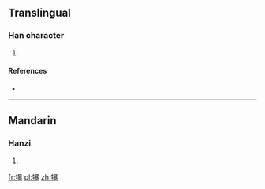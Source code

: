 ==Translingual==

===Han character===
{{Han char|rn=93|rad=牛|as=15|sn=19|four=2653<sub>2</sub>|canj=竹手日廿水 (HQATE)}}

# {{defn|Han|sort=牛15}}

====References====
* {{Han ref|kx=0705.040|dkj=20205|dj=1117.310|hdz=31821.060|uh=72A6|ud=29350|bh=F26F|bd=62063}}

----

==Mandarin==

===Hanzi===
{{cmn-hanzi|pin=[[bào]] ([[bao4]])|wg=pao<sup>4</sup>}}

# {{defn|lang=cmn|sort=牛15}}

[[fr:犦]]
[[pl:犦]]
[[zh:犦]]